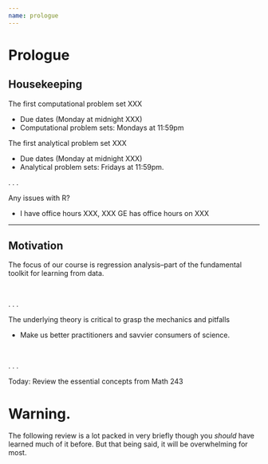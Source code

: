```yaml
---
name: prologue
---
```


# Prologue{.inverse}

## Housekeeping

The first computational problem set XXX

- Due dates (Monday at midnight XXX)
- Computational problem sets: Mondays at 11:59pm  


The first analytical problem set XXX

- Due dates (Monday at midnight XXX)
- Analytical problem sets: Fridays at 11:59pm.

. . .

Any issues with [R]{.mono}?

- I have office hours XXX, XXX GE has office hours on XXX

---

## Motivation

The focus of our course is [regression analysis]{.hii}--part of the fundamental toolkit for learning from data.

<br>

. . .

The [underlying theory]{.hi} is critical to grasp the mechanics and pitfalls

- Make us better practitioners and savvier consumers of science.

<br>

. . .

[Today:]{.hi} Review the essential concepts from Math 243



# [Warning.]{.note}

::: {.middle}
The following review is a lot packed in very briefly though you _should_ have learned much of it before. But that being said, it will be overwhelming for most.
::: 


